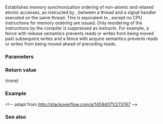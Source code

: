 {{cpp/title | atomic_signal_fence }}
{{cpp/thread/navbar}}
{{dcl begin}}
{{dcl header | atomic }}
{{dcl | since=c++11 | 1=
extern "C" void atomic_signal_fence( std::memory_order order ) noexcept;
}}
{{dcl end}}

Establishes memory synchronization ordering of non-atomic and relaxed atomic accesses, as instructed by {{tt|order}}, between a thread and a signal handler executed on the same thread. This is equivalent to {{lc|std::atomic_thread_fence}}, except no CPU instructions for memory ordering are issued. Only reordering of the instructions by the compiler is suppressed as {{tt|order}} instructs. For example, a fence with release semantics prevents reads or writes from being moved past subsequent writes and a fence with acquire semantics prevents reads or writes from being moved ahead of preceding reads.

===Parameters===
{{par begin}}
{{par | order | the memory ordering executed by this fence}}
{{par end}} 

===Return value===
(none)

===Example===
{{example}} &lt;!-- adapt from http://stackoverflow.com/a/14594071/273767 --&gt;

===See also===
{{dsc begin}}
{{dsc inc | cpp/atomic/dsc memory_order}}
{{dsc inc | cpp/atomic/dsc atomic_thread_fence}}
{{dsc see c | c/atomic/atomic_signal_fence}}
{{dsc end}}

{{langlinks|de|es|fr|it|ja|pt|ru|zh}}